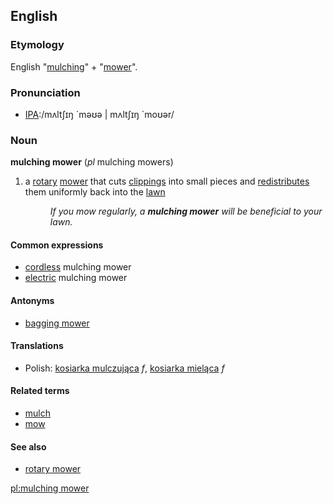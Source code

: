 ==English==

===Etymology===
English "[[mulching]]" + "[[mower]]".

===Pronunciation===
*[[Pronunciation guide|IPA]]:/mʌltʃɪŋ `məʊə | mʌltʃɪŋ `moʊər/

===Noun===
'''mulching mower''' (''pl'' mulching mowers)
# a [[rotary]] [[mower]] that cuts [[clipping]]s into small pieces and [[redistribute]]s them uniformly back into the [[lawn]] 
#: ''If you mow regularly, a '''mulching mower''' will be beneficial to your lawn.''

====Common expressions====
*[[cordless]] mulching mower
*[[electric]] mulching mower

====Antonyms====
*[[bagging mower]]

====Translations====
*Polish: [[kosiarka mulczująca]] ''f'', [[kosiarka mieląca]] ''f''

====Related terms====
*[[mulch]]
*[[mow]]

====See also====
*[[rotary mower]]

[[pl:mulching mower]]